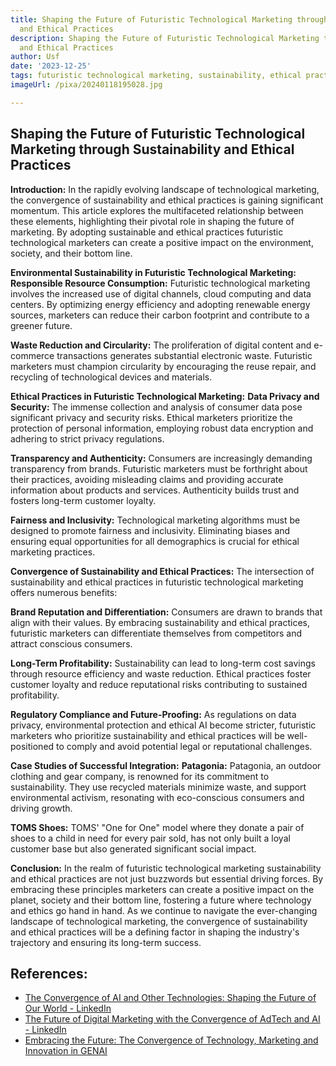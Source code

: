 ```yaml
---
title: Shaping the Future of Futuristic Technological Marketing through Sustainability
  and Ethical Practices
description: Shaping the Future of Futuristic Technological Marketing through Sustainability
  and Ethical Practices
author: Usf
date: '2023-12-25'
tags: futuristic technological marketing, sustainability, ethical practices
imageUrl: /pixa/20240118195028.jpg

---
```

## Shaping the Future of Futuristic Technological  Marketing through Sustainability and Ethical  Practices

**Introduction:**
In the rapidly evolving landscape of technological marketing, the convergence of sustainability and ethical  practices is gaining significant momentum. This article explores the multifaceted relationship between  these elements, highlighting their pivotal role in shaping the  future of marketing. By adopting sustainable and ethical practices futuristic technological marketers can create a positive impact on the  environment, society, and their bottom line.

**Environmental Sustainability in Futuristic Technological Marketing:**
**Responsible Resource  Consumption:**
Futuristic technological marketing involves the increased  use of digital channels, cloud computing and  data centers. By optimizing energy efficiency and adopting renewable energy sources, marketers can reduce their carbon footprint and contribute to  a greener future.

**Waste Reduction and Circularity:**
The proliferation of digital content and e-commerce transactions generates  substantial  electronic  waste.  Futuristic marketers must champion circularity by encouraging the reuse repair, and recycling of technological devices  and materials.

**Ethical Practices in Futuristic Technological Marketing:**
**Data Privacy and Security:**
The immense collection and analysis of consumer data pose significant privacy and security risks. Ethical marketers prioritize the protection of personal information, employing  robust data  encryption  and adhering to strict privacy regulations.

**Transparency and Authenticity:**
Consumers are increasingly  demanding transparency from brands. Futuristic marketers must be forthright about their practices, avoiding misleading claims and providing accurate information  about  products  and services. Authenticity builds  trust and fosters long-term customer loyalty.

**Fairness and Inclusivity:**
Technological marketing  algorithms must be designed to promote fairness and inclusivity. Eliminating  biases and ensuring equal opportunities for all demographics is crucial for  ethical marketing practices.

**Convergence of Sustainability and Ethical Practices:**
The intersection of sustainability and ethical practices in futuristic technological marketing offers numerous benefits:

**Brand Reputation and Differentiation:**
Consumers are drawn to brands that align with their values. By embracing sustainability and ethical practices, futuristic marketers  can differentiate themselves from competitors and attract conscious  consumers.

**Long-Term Profitability:**
Sustainability can lead to long-term cost  savings through resource efficiency  and waste reduction. Ethical practices foster  customer  loyalty and reduce reputational risks contributing  to sustained profitability.

**Regulatory Compliance and Future-Proofing:**
As regulations on data privacy,  environmental protection and ethical AI become stricter, futuristic  marketers who  prioritize sustainability and  ethical practices will be well-positioned to comply and avoid potential legal or reputational challenges.

**Case  Studies of Successful Integration:**
**Patagonia:**
Patagonia, an outdoor clothing and gear company, is renowned for its commitment to sustainability. They use recycled materials minimize waste, and support environmental activism, resonating  with  eco-conscious consumers and driving growth.

**TOMS Shoes:**
TOMS' "One for One" model  where they donate a pair  of shoes to a child in need for every pair sold, has not only  built a loyal customer base but also generated significant social impact.

**Conclusion:**
In the realm of futuristic technological marketing sustainability and ethical  practices are not just buzzwords but essential driving  forces. By embracing these  principles marketers can create a positive impact on the planet, society and their bottom line, fostering a future where technology and ethics go hand in  hand. As  we continue to navigate the ever-changing landscape of technological marketing, the  convergence of sustainability and ethical practices will be a defining factor in shaping the industry's trajectory and ensuring its  long-term success.

## References:
- [The Convergence of AI and Other Technologies: Shaping the Future of Our World - LinkedIn](https://www.linkedin.com/pulse/convergence-ai-other-technologies-shaping-future-our-world-sharma)
- [The Future of Digital Marketing with the Convergence of AdTech and AI - LinkedIn](https://www.linkedin.com/pulse/future-digital-marketing-convergence-adtech-ai-afntz?trk=organization_guest_main-feed-card_feed-article-content)
- [Embracing the Future: The Convergence of Technology, Marketing and Innovation in GENAI](https://www.wearejackryan.com/post/embracing-the-future-the-convergence-of-technology-marketing-and-innovation-in-gen-ai)
